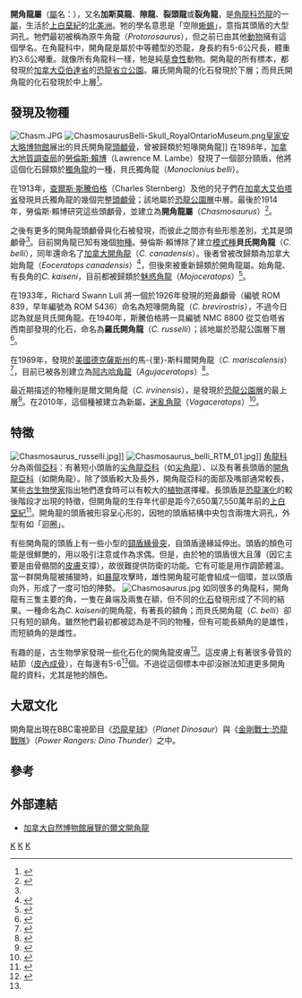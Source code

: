 {{Automatic Taxobox
| taxon = Chasmosaurus
| fossil_range=[[晚白堊世|白堊紀晚期]] ([[坎帕階|坎帕階]]),{{fossilrange|76.5|75.5}}
| image = ChasmosaurusROM.JPG
| image_caption = 位於[[皇家安大略博物館|皇家安大略博物館]]的開角龍骨架
| authority = [[勞倫斯·賴博|Lambe]], 1914
| type_species = '''貝氏開角龍<br>''Chasmosaurus belli'''''
| type_species_authority = (Lambe, 1902)
| subdivision_ranks = [[種|種]]
| subdivision =
*'''貝氏開角龍 ''C. belli''''' <br><small>(Lambe, 1902)</small>
*'''羅氏開角龍 ''C. russelli''''' <small>[[查爾斯·斯騰伯格|Sternberg]], 1940</small>
}}

'''開角龍屬'''（[[屬|屬]]名：{{lang|la|''Chasmosaurus''}}），又名'''加斯莫龍'''、'''隙龍'''、'''裂頭龍'''或'''裂角龍'''，是[[角龍科|角龍科]][[恐龍|恐龍]]的一[[屬|屬]]，生活於[[上白堊紀|上白堊紀]]的[[北美洲|北美洲]]。牠的學名意思是「空隙[[蜥蜴|蜥蜴]]」，意指其頭盾的大型洞孔。牠們最初被稱為原牛角龍（''Protorosaurus''），但之前已由其他[[動物|動物]]擁有這個學名。在角龍科中，開角龍是屬於中等體型的恐龍，身長約有5-6公尺長，體重約3.6公噸重。就像所有角龍科一樣，牠是純[[草食性|草食性]]動物。開角龍的所有標本，都發現於[[加拿大|加拿大]][[亞伯達省|亞伯達省]]的[[恐龍省立公園|恐龍省立公園]]。羅氏開角龍的化石發現於下層；而貝氏開角龍的化石發現於中上層<ref name=Ornithischian>{{cite book |chapter=Ornithischian dinosaurs |title=Dinosaur Provincial Park: A Spectacular Ecosystem Revealed |url=https://archive.org/details/dinosaurprovinci0000unse |authors=Ryan, M.J. & Evans, D.C. |coauthors= |year=2005 |publisher=In: Currie, P.J. & Koppelhus, E.B. (Eds) Indiana University Press, Bloomington |pages=[https://archive.org/details/dinosaurprovinci0000unse/page/312 312]–348 }}</ref>。

==發現及物種==
[[File:Chasm.JPG|thumb]]
[[File:ChasmosaurusBelli-Skull_RoyalOntarioMuseum.png|thumb]][[皇家安大略博物館|皇家安大略博物館]]展出的貝氏開角龍[[頭顱骨|頭顱骨]]，曾被歸類於短喙開角龍]]
在1898年，[[加拿大地質調查局|加拿大地質調查局]]的[[勞倫斯·賴博|勞倫斯·賴博]]（Lawrence M. Lambe）發現了一個部分頸盾，他將這個化石歸類於[[獨角龍|獨角龍]]的一種，貝氏獨角龍（''Monoclonius belli''）。

在1913年，[[查爾斯·斯騰伯格|查爾斯·斯騰伯格]]（Charles Sternberg）及他的兒子們在[[加拿大|加拿大]][[艾伯塔省|艾伯塔省]]發現貝氏獨角龍的幾個完整[[頭顱骨|頭顱骨]]；該地屬於[[恐龍公園層|恐龍公園層]]中層。最後於1914年，勞倫斯·賴博研究這些頭顱骨，並建立為'''開角龍屬'''（''Chasmosaurus''）<ref name="lambe1914">{{Cite journal|author=LM Lambe|year=1914|title=On Gryposaurus notabilis, a new genus and species of trachodont dinosaur from the Belly River Formation of Alberta, with a description of the skull of Chasmosaurus belli|journal=Ottawa Naturalist|volume=27|issue=11|pages=145-155}}</ref>。

之後有更多的開角龍頭顱骨與化石被發現，而彼此之間亦有些形態差別，尤其是頭顱骨<ref name="ageofdinosaurschasmosaurus"/>。目前開角龍已知有幾個[[物種|物種]]。勞倫斯·賴博除了建立[[模式種|模式種]]'''貝氏開角龍'''（''C. belli''），同年還命名了[[加拿大開角龍|加拿大開角龍]]（''C. canadensis''）。後者曾被改歸類為加拿大始角龍（''Eoceratops canadensis''）<ref name="lambe1915">{{Cite journal|author=LM Lambe|year=1915|title=On Eoceratops Canadensis, Gen. Nov., with Remarks on Other Genera of Cretaceous Horned Dinosaurs|journal=Canada Geological Survey Bulletin, Geological Series|volume=12|issue=24|pages=1-49}}</ref>，但後來被重新歸類於開角龍屬。始角龍、有長角的''C. kaiseni''，目前都被歸類於[[魅惑角龍|魅惑角龍]]（''Mojoceratops''）<ref name="Longrich2010">{{Cite journal|author=Nicholas R. Longrich|year=2010|title=''Mojoceratops perifania'', A New Chasmosaurine Ceratopsid from the Late Campanian of Western Canada|url=https://archive.org/details/sim_journal-of-paleontology_2010-07_84_4/page/681|journal=Journal of Paleontology|volume=84|issue=4|pages=681–694|doi=10.1666/09-114.1}}</ref>。

在1933年，Richard Swann Lull 將一個於1926年發現的短鼻顱骨（編號 ROM 839，早年編號為 ROM 5436）命名為短喙開角龍（''C. brevirostris''），不過今日認為就是貝氏開角龍。在1940年，斯騰伯格將一具編號 NMC 8800 從艾伯塔省西南部發現的化石，命名為'''羅氏開角龍'''（''C. russelli''）；該地屬於恐龍公園層下層<ref name="sternberg1940">{{Cite journal|author=CM Sternberg|year=1940|title=Ceratopsidae from Alberta|url=https://archive.org/details/sim_journal-of-paleontology_1940-09_14_5/page/468|journal=Journal of Paleontology|volume=14|issue=5|pages=468-480}}</ref>。

在1989年，發現於[[美國|美國]][[德克薩斯州|德克薩斯州]]的馬-{里}-斯科爾開角龍（''C. mariscalensis''）<ref name="lehman1989">{{Cite journal|author=Lehman, T. M.|year=1989|title=Chasmosaurus mariscalensis, sp. nov., a new ceratopsian dinosaur from Texas|journal=Journal of Vertebrate Paleontology|volume=9|issue=2|pages=137-162}}</ref>，目前已被各別建立為[[阿古哈角龍|阿古哈角龍]]（''Agujaceratops''）<ref>{{Cite journal|author=CA Forster, PC Sereno, TW Evans, T Rowe|year=1993|title=A complete skull of Chasmosaurus mariscalensis (Dinosauria, Ceratopsidae) from the Aguja Formation (Late Campanian) of west Texas|journal=Journal of Vertebrate Paleontology|volume=13|issue=2|pages=161-170}}</ref>。

最近期描述的物種則是爾文開角龍（''C. irvinensis''），是發現於[[恐龍公園層|恐龍公園層]]的最上層<ref name="holmes2001">{{Cite journal|author=Robert B. Holmes, Catherine Forster, Michael Ryan, and Kieran M. Shepherd|title=A new species of Chasmosaurus (Dinosauria: Ceratopsia) from the Dinosaur Park Formation of southern Alberta|url=https://archive.org/details/sim_canadian-journal-of-earth-sciences_2001-10_38_10/page/1423|year=2001|journal=Can. J. Earth Sci.|volume=38|issue=10|pages=1423-1438}}</ref>。在2010年，這個種被建立為新屬，[[迷亂角龍|迷亂角龍]]（''Vagaceratops''）<ref name="Sampson">{{Cite journal |author=Scott D. Sampson, Mark A. Loewen, Andrew A. Farke, Eric M. Roberts, Catherine A. Forster, Joshua A. Smith, Alan L. Titus |year=2010 |title=New Horned Dinosaurs from Utah Provide Evidence for Intracontinental Dinosaur Endemism |journal=PLoS ONE |volume=5 |issue=9 |pages=e12292 |doi=10.1371/journal.pone.0012292 |pmid=20877459 |pmc=2929175 |url=http://www.plosone.org/article/info%3Adoi%2F10.1371%2Fjournal.pone.0012292 |access-date=2012-05-22 |archive-date=2014-12-03 |archive-url=https://web.archive.org/web/20141203012308/http://www.plosone.org/article/info:doi/10.1371/journal.pone.0012292 |dead-url=no }}</ref>。

==特徵==
[[File:Chasmosaurus_russelli.jpg|thumb]]]]
[[File:Chasmosaurus_belli_RTM_01.jpg|thumb]]]]
[[角龍科|角龍科]]分為兩個[[亞科|亞科]]：有著短小頭盾的[[尖角龍亞科|尖角龍亞科]]（如[[尖角龍|尖角龍]]）、以及有著長頭盾的[[開角龍亞科|開角龍亞科]]（如開角龍）。除了頭盾較大及長外，開角龍亞科的面部及嘴部通常較長，某些[[古生物學家|古生物學家]]指出牠們進食時可以有較大的[[植物|植物]]選擇權。長頭盾是[[恐龍|恐龍]][[演化|演化]]的較後階段才出現的特徵，但開角龍的生存年代卻是距今7,650萬7,550萬年前的[[上白堊紀|上白堊紀]]<ref name=ABS09>{{cite journal |last=Arbour |first=V. M. |coauthors=Burns, M. E.; and Sissons, R. L. |year=2009 |title=A redescription of the ankylosaurid dinosaur ''Dyoplosaurus acutosquameus'' Parks, 1924 (Ornithischia: Ankylosauria) and a revision of the genus |journal=Journal of Vertebrate Paleontology |volume=29 |issue=4 |pages=1117–1135 |doi=10.1671/039.029.0405}}</ref>。開角龍的頭盾被形容呈心形的，因牠的頭盾結構中央包含兩塊大洞孔，外型有如「迴圈」。

有些開角龍的頭盾上有一些小型的[[頸盾緣骨突|頸盾緣骨突]]，自頭盾邊緣延伸出。頭盾的顏色可能是很鮮艷的，用以吸引注意或作為求偶。但是，由於牠的頭盾很大且薄（因它主要是由骨骼間的[[皮膚|皮膚]]支撐），故很難提供防衛的功能。它有可能是用作調節體溫。當一群開角龍被捕獵時，如[[暴龍|暴龍]]攻擊時，雄性開角龍可能會組成一個環，並以頭盾向外，形成了一度可怕的陣勢。
[[File:Chasmosaurus.jpg|thumb]]
如同很多的角龍科，開角龍有三隻主要的角，一隻在鼻端及兩隻在額，但不同的[[化石|化石]]發現形成了不同的結果。一種命名為''C. kaiseni''的開角龍，有著長的額角；而貝氏開角龍（''C. belli''）卻只有短的額角。雖然牠們最初都被認為是不同的物種，但有可能長額角的是雄性，而短額角的是雌性。

有趣的是，古生物學家發現一些化石化的開角龍皮膚<ref name="ageofdinosaurschasmosaurus">{{cite book |chapter=Chasmosaurus |title=The Age of Dinosaurs |year=1993 |last=Dodson |first=Peter |authorlink= |coauthors=''et al.'' |publisher=Publications International |location= |isbn=0-7853-0443-6 |pages=[https://archive.org/details/ageofdinosaurs0000unse/page/110 110]–111 |url=https://archive.org/details/ageofdinosaurs0000unse}}</ref>。這皮膚上有著很多骨質的結節（[[皮內成骨|皮內成骨]]），在每邊有5-6<ref name="ageofdinosaurschasmosaurus"/>個。不過從這個標本中卻沒辦法知道更多開角龍的資料，尤其是牠的顏色。

==大眾文化==
開角龍出現在BBC電視節目《[[恐龍星球|恐龍星球]]》（''Planet Dinosaur''）與《[[金剛戰士|金剛戰士:恐龍戰隊]]》（''Power Rangers: Dino Thunder''）之中。

==參考==
{{reflist}}

==外部連結==
*[https://web.archive.org/web/20070609220010/http://nature.ca/discover/3dcntr/3dmvie_sway_e.cfm 加拿大自然博物館展覽的爾文開角龍]
{{頭飾龍類|T.}}
{{Taxonbar|from=Q131586}}

[[Category:開角龍亞科|K]]
[[Category:上白堊紀恐龍|K]]
[[Category:北美洲恐龍|K]]